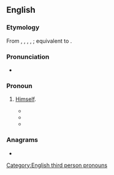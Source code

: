 ==English==

===Etymology===
From {{inh|en|enm|his-self}}, {{m|enm|his self}}, {{m|enm|his-selfe}}, {{m|enm|his-selven}}, {{m|enm|his selfen}}; equivalent to {{suf|en|his|self}}.

===Pronunciation===
* {{IPA|en|/ˈhɪz.sɛlf/}}

===Pronoun===
{{head|en|pronoun|plural|theirselves}}

# {{lb|en|now|chiefly|dialectal|or|informal}} [[himself|Himself]].
#* {{quote-book|en|year=c. 1853|author=Cuthbert M. Bede (pseudonym; {{w|Edward Bradley (writer)|Edward Bradley}})|title=The Adventures of Mr. Verdant Green|chapter=XII|chapterurl={{fullurl:s:en:The adventures of Mr. Verdant Green, an Oxford freshman/chapter 12}}|passage=Among those who seemed disposed to join in this opinion was the Jehu of the Warwickshire coach, who expressed his conviction to our hero, that "he wos a young gent as had much himproved '''hisself''' since he tooled him up to the Warsity with his guvnor."}}
#* {{quote-journal|en|year=1897|page=564|pageurl=https://books.google.com/books?id=M2hAAQAAMAAJ&pg=PA564&dq=he+hisself&hl=en&sa=X&ved=0ahUKEwikr4vqxaviAhUOVK0KHX2FD1sQ6AEIMjAB#v=onepage&q=he%20hisself&f=false|work=The Cosmopolitan|volume=22|passage=Then when he had finally got through he sat down and luk'd as tho' he '''hisself''' would die of grief if they brought in a verdict of guilty.}}
#* {{RQ:Baldwin Mountain|year_published=2001|chapter=The Seventh Day|passage=I sure hope he don't get '''hisself''' hurt one of these days, running his mouth thataway.}}

===Anagrams===
* {{anagrams|en|a=efhilss|Fishels|selfish}}

[[Category:English third person pronouns]]